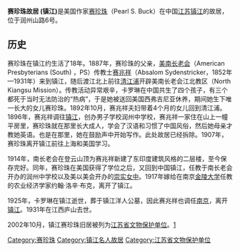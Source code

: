 {{Unreferenced |time=2018-02-06T06:01:59+00:00 }}
{{文物保护单位
| 级别 = 省级
| 省区市 = 江苏省
| 名称 = 赛珍珠旧居
| 图片 = [[File:Former_Residence_of_Pearl_S._Buck_in_Zhenjiang_2011-10.JPG|180px]]<br><small>镇江赛珍珠故居，2011年10月</small>
| 编号 = 488
| 分类 = 近现代重要史迹及代表性建筑
| 时代 = 1911年
| 所在 = [[镇江市|镇江市]][[润州区|润州区]]
| 登录 = 2002年
}}
'''赛珍珠故居 (镇江)'''是美国作家[[赛珍珠|赛珍珠]]（Pearl S. Buck）在中国[[江苏|江苏]][[镇江|镇江]]的故居，位于润州山路6号。

==历史==
赛珍珠在镇江约生活了18年。1887年，赛珍珠的父亲，[[美南长老会|美南长老会]]（American Presbyterians (South) ，PS）传教士[[赛兆祥|赛兆祥]]（Absalom Sydenstricker，1852年—1931年）来到镇江，随后渡江北上前往[[清江浦|清江浦]]开辟美南长老会江北教区（North Kiangsu Mission）。传教活动异常艰辛，卡罗琳在中国共生了四个孩子，有三个都死于当时无法防治的“热病”，于是她被送回美国西弗吉尼亚休养，期间她生下唯一长大的女儿赛珍珠。1892年10月，赛兆祥夫妇带着4个月的女儿回到清江浦。1896年，赛兆祥调往[[镇江|镇江]]，创办男子学校润州中学校，赛兆祥一家住在山上一幢平房里，赛珍珠就在那里长大成人，学会了汉语和习惯了中国风俗，然后她母亲才教她英语。也是在那里，她在鼓励声中开始写作。此处故居已经拆除。1907年，赛珍珠离开镇江前往上海和美国学习。

1914年，南长老会在登云山顶为赛兆祥新建了东印度建筑风格的二层楼，至今保存完好。同年，赛珍珠在美国获得了学位之后，又回到中国镇江，任教于南长老会开办的润州中学校以及美以美会开办的[[崇实女中旧址|崇实女中]]。1917年嫁给在南京[[金陵大学|金陵大学]]任教的农业经济学家约翰·洛辛·布克，离开了镇江。

1925年，卡罗琳在镇江逝世，葬于镇江洋人公墓，因此赛兆祥也调任[[南京|南京]]，离开[[镇江|镇江]]。1931年在江西庐山去世。 

2002年10月，镇江赛珍珠旧居被列为[[江苏省文物保护单位|江苏省文物保护单位]]。[https://commons.wikimedia.org/wiki/File:Pearl_Buck_Old_Residence.jpg]

{{镇江市境内的江苏省文物保护单位}}
[[Category:赛珍珠|Category:赛珍珠]]
[[Category:镇江名人故居|Category:镇江名人故居]]
[[Category:江苏省文物保护单位|Category:江苏省文物保护单位]]